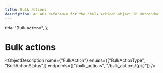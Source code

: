```yaml
---
title: Bulk actions
description: An API reference for the 'bulk action' object in Buttondown
---
```



  title: "Bulk actions",
};


# Bulk actions

<ObjectDescription
  name={"BulkAction"}
  enums={["BulkActionType", "BulkActionStatus"]}
  endpoints={["/bulk_actions", "/bulk_actions/{pk}"]}
/>
